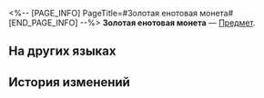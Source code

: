 <%-- [PAGE_INFO]
PageTitle=#Золотая енотовая монета#
[END_PAGE_INFO] --%>
{{Предмет Инфобокс
|id          = 281027
|Изображение = Предмет Золотая енотовая монета.png
|Тип         = 
|Инвентарь   = 
|Редкость    = 3
|Эффект      = 
|Описание    = Универсальная валюта во вселенной. Можно использовать для покупки товаров в космическом магазине.
}}
'''Золотая енотовая монета''' — [[Предмет]].

==На других языках==
{{На других языках
|en   = Raccoon Gold Coin
|zhs  = 浣熊金币
|zht  = 浣熊金幣
|ja   = ラクーンゴールドコイン
|ko   = 라쿤 골드
|es   = Mapachoneda
|fr   = Pièce d'or du raton laveur
|ru   = Золотая енотовая монета
|th   = เหรียญแร็กคูน
|vi   = Vàng Gấu Mèo
|de   = Waschbär-Goldmünze
|id   = Koin Emas Rakun
|pt   = Moeda de Ouro de Guaxinim
}}

==История изменений==
{{История изменений|3.5}}